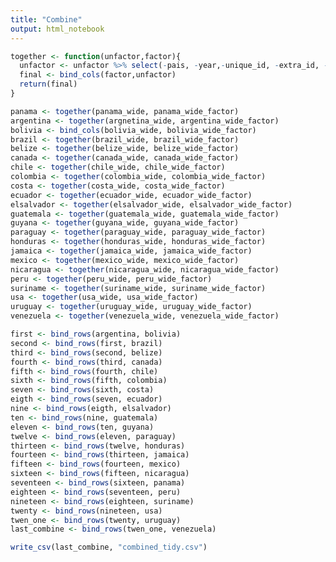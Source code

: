 ```yaml
---
title: "Combine"
output: html_notebook
---
```


```r
together <- function(unfactor,factor){
  unfactor <- unfactor %>% select(-pais, -year,-unique_id, -extra_id, -category)
  final <- bind_cols(factor,unfactor)
  return(final)
}
```




```r
panama <- together(panama_wide, panama_wide_factor)
argentina <- together(argnetina_wide, argentina_wide_factor)
bolivia <- bind_cols(bolivia_wide, bolivia_wide_factor)
brazil <- together(brazil_wide, brazil_wide_factor)
belize <- together(belize_wide, belize_wide_factor)
canada <- together(canada_wide, canada_wide_factor)
chile <- together(chile_wide, chile_wide_factor)
colombia <- together(colombia_wide, colombia_wide_factor)
costa <- together(costa_wide, costa_wide_factor)
ecuador <- together(ecuador_wide, ecuador_wide_factor)
elsalvador <- together(elsalvador_wide, elsalvador_wide_factor)
guatemala <- together(guatemala_wide, guatemala_wide_factor)
guyana <- together(guyana_wide, guyana_wide_factor)
paraguay <- together(paraguay_wide, paraguay_wide_factor)
honduras <- together(honduras_wide, honduras_wide_factor)
jamaica <- together(jamaica_wide, jamaica_wide_factor)
mexico <- together(mexico_wide, mexico_wide_factor)
nicaragua <- together(nicaragua_wide, nicaragua_wide_factor)
peru <- together(peru_wide, peru_wide_factor)
suriname <- together(suriname_wide, suriname_wide_factor)
usa <- together(usa_wide, usa_wide_factor)
uruguay <- together(uruguay_wide, uruguay_wide_factor)
venezuela <- together(venezuela_wide, venezuela_wide_factor)
```

```r
first <- bind_rows(argentina, bolivia)
second <- bind_rows(first, brazil)
third <- bind_rows(second, belize)
fourth <- bind_rows(third, canada)
fifth <- bind_rows(fourth, chile)
sixth <- bind_rows(fifth, colombia)
seven <- bind_rows(sixth, costa)
eigth <- bind_rows(seven, ecuador)
nine <- bind_rows(eigth, elsalvador)
ten <- bind_rows(nine, guatemala)
eleven <- bind_rows(ten, guyana)
twelve <- bind_rows(eleven, paraguay)
thirteen <- bind_rows(twelve, honduras)
fourteen <- bind_rows(thirteen, jamaica)
fifteen <- bind_rows(fourteen, mexico)
sixteen <- bind_rows(fifteen, nicaragua)
seventeen <- bind_rows(sixteen, panama)
eighteen <- bind_rows(seventeen, peru)
nineteen <- bind_rows(eighteen, suriname)
twenty <- bind_rows(nineteen, usa)
twen_one <- bind_rows(twenty, uruguay)
last_combine <- bind_rows(twen_one, venezuela)

write_csv(last_combine, "combined_tidy.csv")
```

